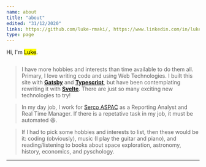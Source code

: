 ```yaml
---
name: about
title: "about"
edited: "31/12/2020"
links: https://github.com/luke-rmaki/, https://www.linkedin.com/in/luke-ruokaismaki-01b537159/, https://twitter.com/luke_rmaki, https://codepen.io/luke_rmaki
type: page
---
```



Hi, I'm <mark>Luke</mark>.

<Image />

> I have more hobbies and interests than time available to do them all. Primary, I love writing code and using Web Technologies. I built this site with **[Gatsby](https://www.gatsbyjs.com/)** and **[Typescript](https://www.typescriptlang.org/)**, but have been contemplating rewriting it with **[Svelte](https://svelte.dev/)**. There are just so many exciting new technologies to try!

> In my day job, I work for [Serco ASPAC](https://www.serco.com/aspac) as a Reporting Analyst and Real Time Manager. If there is a repetative task in my job, it must be automated 😆.

> If I had to pick some hobbies and interests to list, then these would be it: coding (obviously), music (I play the guitar and piano), and reading/listening to books about space exploration, astronomy, history, economics, and pyschology.

---
